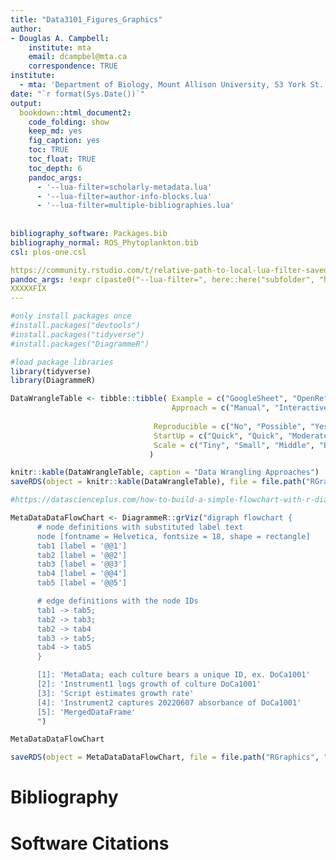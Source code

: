```yaml
---
title: "Data3101_Figures_Graphics"
author:
- Douglas A. Campbell:
    institute: mta
    email: dcampbel@mta.ca
    correspondence: TRUE
institute:
  - mta: 'Department of Biology, Mount Allison University, 53 York St., Sackville NB, Canada, E4L 1C9.'
date: "`r format(Sys.Date())`"  
output:
  bookdown::html_document2:
    code_folding: show
    keep_md: yes
    fig_caption: yes
    toc: TRUE
    toc_float: TRUE
    toc_depth: 6
    pandoc_args:
      - '--lua-filter=scholarly-metadata.lua'
      - '--lua-filter=author-info-blocks.lua'
      - '--lua-filter=multiple-bibliographies.lua'
      
     
bibliography_software: Packages.bib
bibliography_normal: ROS_Phytoplankton.bib
csl: plos-one.csl

https://community.rstudio.com/t/relative-path-to-local-lua-filter-saved-in-blogdown-repo/77854/2
pandoc_args: !expr c(paste0("--lua-filter=", here::here("subfolder", "highlight.lua")), "--no-highlight")
XXXXXFIX
---
```


```r
#only install packages once
#install.packages("devtools")
#install.packages("tidyverse")
#install.packages("DiagrammeR")

#load package libraries
library(tidyverse)
library(DiagrammeR)
```
```r
DataWrangleTable <- tibble::tibble( Example = c("GoogleSheet", "OpenRefine", "RNotebook", "RScript", "DataIku"),
                                    Approach = c("Manual", "Interactive", "Interactive", "Scripted", "AI"),
                                
                                Reproducible = c("No", "Possible", "Yes", "Yes", "Possible"),
                                StartUp = c("Quick", "Quick", "Moderate", "Moderate", "Slow"),
                                Scale = c("Tiny", "Small", "Middle", "Big", "Bigger"),
                               )

knitr::kable(DataWrangleTable, caption = "Data Wrangling Approaches")
saveRDS(object = knitr::kable(DataWrangleTable), file = file.path("RGraphics", "DataWranglingTable.Rds"))
```

```r
#https://datascienceplus.com/how-to-build-a-simple-flowchart-with-r-diagrammer-package/

MetaDataDataFlowChart <- DiagrammeR::grViz("digraph flowchart {
      # node definitions with substituted label text
      node [fontname = Helvetica, fontsize = 18, shape = rectangle]        
      tab1 [label = '@@1']
      tab2 [label = '@@2']
      tab3 [label = '@@3']
      tab4 [label = '@@4']
      tab5 [label = '@@5']

      # edge definitions with the node IDs
      tab1 -> tab5;
      tab2 -> tab3;
      tab2 -> tab4
      tab3 -> tab5;
      tab4 -> tab5
      }

      [1]: 'MetaData; each culture bears a unique ID, ex. DoCa1001'
      [2]: 'Instrument1 logs growth of culture DoCa1001'
      [3]: 'Script estimates growth rate'
      [4]: 'Instrument2 captures 20220607 absorbance of DoCa1001'
      [5]: 'MergedDataFrame'
      ")

MetaDataDataFlowChart

saveRDS(object = MetaDataDataFlowChart, file = file.path("RGraphics", "MetaDataFlowChart.Rds"))

```

# Bibliography{-}
<div id = "refs_normal"></div>

# Software Citations{-}
<div id = "refs_software"></div>


